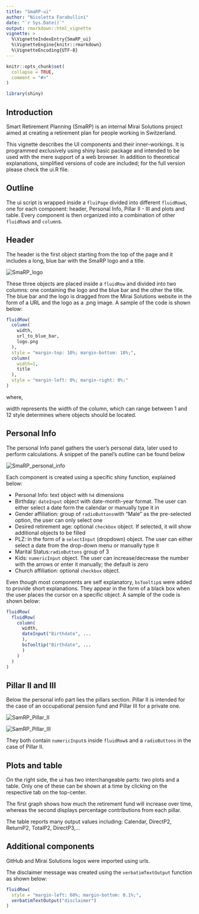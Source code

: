 ```yaml
---
title: "SmaRP-ui"
author: "Nicoletta Farabullini"
date: "`r Sys.Date()`"
output: rmarkdown::html_vignette
vignette: >
  %\VignetteIndexEntry{SmaRP_ui}
  %\VignetteEngine{knitr::rmarkdown}
  %\VignetteEncoding{UTF-8}
---
```


```r
knitr::opts_chunk$set(
  collapse = TRUE,
  comment = "#>"
)

library(shiny)
```
## Introduction

Smart Retirement Planning (SmaRP) is an internal Mirai Solutions project aimed at creating a retirement plan for people working in Switzerland. 

This vignette describes the UI components and their inner-workings. It is programmed exclusively using shiny basic package and intended to be used with the mere support of a web browser. In addition to theoretical explanations, simplified versions of code are included; for the full version please check the ui.R file.  

## Outline

The ui script is wrapped inside a `fluiPage` divided into different `fluidRow`s, one for each component: header, Personal Info, Pillar II - III and plots and table. Every component is then organized into a combination of other `fluidRow`s and `column`s. 

## Header

The header is the first object starting from the top of the page and it includes a long, blue bar with the SmaRP logo and a title. 

![](SmaRP_logo.png "SmaRP_logo")

These three objects are placed inside a `fluidRow` and divided into two columns: one containing the logo and the blue bar and the other the title. The blue bar and the logo is dragged from the Mirai Solutions website in the form of a URL and the logo as a .png image. A sample of the code is shown below:

```r
fluidRow(
  column(
    width,
    url_to_blue_bar,
    logo.png
  ),
  style = "margin-top: 10%; margin-bottom: 10%;",
  column(
    width=1,
    title
  ),
  style = "margin-left: 0%; margin-right: 0%;"
) 
```
where,

width represents the width of the column, which can range between 1 and 12
style determines where objects should be located.

## Personal Info

The personal Info panel gathers the user's personal data, later used to perform calculations. A snippet of the panel's outline can be found below

![](SmaRP_personal_info.png "SmaRP_personal_info")

Each component is created using a specific shiny function, explained below:

* Personal Info: text object with `h4` dimensions
* Birthday: `dateInput` object with date-month-year format. The user can either select a date form the calendar or manually type it in
* Gender affiliation: group of `radioButtons`with "Male" as the pre-selected option, the user can only select one
* Desired retirement age: optional `checkbox` object. If selected, it will show additional objects to be filled 
* PLZ: in the form of a `selectInput` (dropdown) object. The user can either select a date from the drop-down menu or manually type it
* Marital Status:`radioButtons` group of 3
* Kids: `numericInput` object. The user can increase/decrease the number with the arrows or enter it manually; the default is zero
* Church affiliation: optional `checkbox` object.

Even though most components are self explanatory, `bsTooltip`s were added to provide short explanations. They appear in the form of a black box when the user places the cursor on a specific object. A sample of the code is shown below:

```r
fluidRow(
  fluidRow(
    column(
      width,
      dateInput("Birthdate", ...
      ),
      bsTooltip("Birthdate", ...
      )
    )
  )
)

```


## Pillar II and III

Below the personal info part lies the pillars section. Pillar II is intended for the case of an occupational pension fund and Pillar III for a private one.

![](SmaRP_Pillar_II.png "SamRP_Pillar_II")

![](SmaRP_Pillar_III.png "SamRP_Pillar_III")

They both contain `numericInput`s inside `fluidRow`s and a `radioButtons` in the case of Pillar II.

## Plots and table

On the right side, the ui has two interchangeable parts: two plots and a table. Only one of these can be shown at a time by clicking on the respective tab on the top-center. 

The first graph shows how much the retirement fund will increase over time, whereas the second displays percentage contributions from each pillar.

The table reports many output values including: Calendar, DirectP2, ReturnP2, TotalP2, DirectP3,...

## Additional components

GitHub and Mirai Solutions logos were imported using urls. 

The disclaimer message was created using the `verbatimTextOutput` function as shown below:

```r
fluidRow(
  style = "margin-left: 60%; margin-bottom: 0.1%;",
  verbatimTextOutput("disclaimer")
)
```

